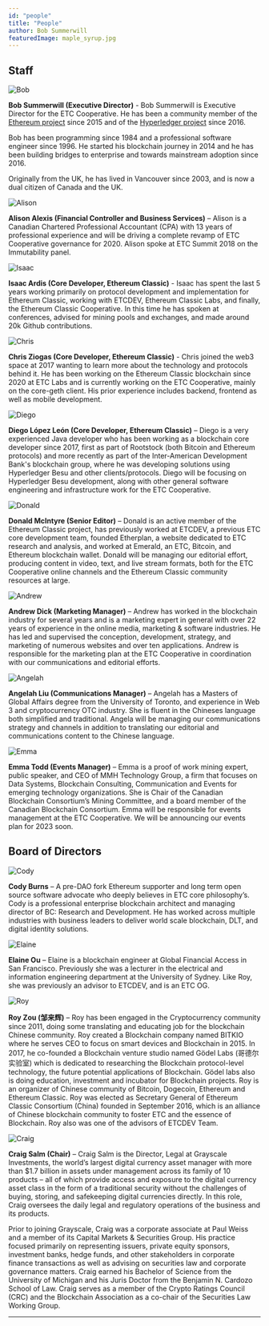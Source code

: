 ```yaml
---
id: "people"
title: "People"
author: Bob Summerwill
featuredImage: maple_syrup.jpg
---
```


## Staff

![Bob](/bob-summerwill-bw.png)

**Bob Summerwill (Executive Director)** - Bob Summerwill is Executive Director for the ETC Cooperative. He
has been a community member of the [Ethereum project](https://ethereum.org) since 2015 and of the
[Hyperledger project](https://hyperledger.org) since 2016.

Bob has been programming since 1984 and a professional software engineer since 1996. He started his blockchain
journey in 2014 and he has been building bridges to enterprise and towards mainstream adoption since 2016.

Originally from the UK, he has lived in Vancouver since 2003, and is now a dual citizen of Canada and the UK.

![Alison](/alison.jpeg)

**Alison Alexis (Financial Controller and Business Services)** – Alison is a Canadian
Chartered Professional Accountant (CPA) with 13 years of professional experience and
will be driving a complete revamp of ETC Cooperative governance for 2020.
Alison spoke at ETC Summit 2018 on the Immutability panel.

![Isaac](/Isaac-profile-pic.png)

**Isaac Ardis  (Core Developer, Ethereum Classic)** - Isaac has spent the last 5 years working primarily on protocol development and implementation for Ethereum Classic,
working with ETCDEV, Ethereum Classic Labs, and finally, the Ethereum Classic Cooperative. In this time he has spoken at conferences, advised for mining pools and exchanges, and made around 20k Github contributions.

![Chris](/Chris-profile-pic.jpeg)

**Chris Ziogas (Core Developer, Ethereum Classic)** - Chris joined the web3 space at 2017 wanting to learn more about the technology and protocols behind it. He has been working on the Ethereum Classic blockchain since 2020 at ETC Labs and is currently working on the ETC Cooperative, mainly on the core-geth client. His prior experience includes backend, frontend as well as mobile development.

![Diego](/Diego-profile-pic.png)

**Diego López León (Core Developer, Ethereum Classic)** – Diego is a very experienced Java developer who has been working as a blockchain core developer since 2017, first as part of Rootstock (both Bitcoin and Ethereum protocols) and more recently as part of the Inter-American Development Bank's blockchain group, where he was developing solutions using Hyperledger Besu and other clients/protocols. Diego will be focusing on Hyperledger Besu development, along with other general software engineering and infrastructure work for the ETC Cooperative.

![Donald](/Donald-profile-pic.JPG)

**Donald McIntyre (Senior Editor)** – Donald is an active member of the Ethereum Classic project, has previously worked at ETCDEV, a previous ETC core development team, founded Etherplan, a website dedicated to ETC research and analysis, and worked at Emerald, an ETC, Bitcoin, and Ethereum blockchain wallet. Donald will be managing our editorial effort, producing content in video, text, and live stream formats, both for the ETC Cooperative online channels and the Ethereum Classic community resources at large.

![Andrew](/Andrew-profile-pic.jpeg)

**Andrew Dick (Marketing Manager)** – Andrew has worked in the blockchain industry for several years and is a marketing expert in general with over 22 years of experience in the online media, marketing & software industries. He has led and supervised the conception, development, strategy, and marketing of numerous websites and over ten applications. Andrew is responsible for the marketing plan at the ETC Cooperative in coordination with our communications and editorial efforts.

![Angelah](/Angelah-profile-pic.jpeg)

**Angelah Liu (Communications Manager)** – Angelah has a Masters of Global Affairs degree from the University of Toronto, and experience in Web 3 and cryptocurrency OTC industry. She is fluent in the Chineses language both simplified and traditional. Angela will be managing our communications strategy and channels in addition to translating our editorial and communications content to the Chinese language.

![Emma](/Emma-profile-pic.jpeg)

**Emma Todd (Events Manager)** – Emma is a proof of work mining expert, public speaker, and CEO of MMH Technology Group, a firm that focuses on Data Systems, Blockchain Consulting, Communication and Events for emerging technology organizations. She is Chair of the Canadian Blockchain Consortium’s Mining Committee, and a board member of the Canadian Blockchain Consortium. Emma will be responsible for events management at the ETC Cooperative. We will be announcing our events plan for 2023 soon.

## Board of Directors

![Cody](/cody-burns.png)

**Cody Burns** – A pre-DAO fork Ethereum supporter and long term open source software
advocate who deeply believes in ETC core philosophy’s. Cody is a professional enterprise
blockchain architect and managing director of BC: Research and Development. He has worked
across multiple industries with business leaders to deliver world scale blockchain,
DLT, and digital identity solutions.

![Elaine](/Elaine-Ou-BW.png)

**Elaine Ou** – Elaine is a blockchain engineer at Global Financial Access in San
Francisco. Previously she was a lecturer in the electrical and information engineering
department at the University of Sydney.  Like Roy, she was previously an advisor to
ETCDEV, and is an ETC OG.

![Roy](/roy-bw.jpg)

**Roy Zou (邹来辉)** – Roy has been engaged in the Cryptocurrency community since 2011, doing some
translating and educating job for the blockchain Chinese community. Roy created a
Blockchain company named BITKIO where he serves CEO to focus on smart devices and
Blockchain in 2015. In 2017, he co-founded a Blockchain venture studio named
Gödel Labs (哥德尔实验室) which is dedicated to researching the Blockchain
protocol-level technology, the future potential applications of Blockchain.
Gödel labs also is doing education, investment and incubator for Blockchain
projects. Roy is an organizer of Chinese community of Bitcoin, Dogecoin,
Ethereum and Ethereum Classic. Roy was elected as Secretary General of
Ethereum Classic Consortium (China) founded in September 2016, which is an
alliance of Chinese blockchain community to foster ETC and the essence of
Blockchain. Roy also was one of the advisors of ETCDEV Team.

![Craig](/craig-bw.png)

**Craig Salm (Chair)** – Craig Salm is the Director, Legal at Grayscale Investments, the
world’s largest digital currency asset manager with more than $1.7 billion in assets
under management across its family of 10 products – all of which provide access and
exposure to the digital currency asset class in the form of a traditional security
without the challenges of buying, storing, and safekeeping digital currencies directly.
In this role, Craig oversees the daily legal and regulatory operations of the business
and its products.

Prior to joining Grayscale, Craig was a corporate associate at Paul Weiss and a member
of its Capital Markets & Securities Group. His practice focused primarily on
representing issuers, private equity sponsors, investment banks, hedge funds, and
other stakeholders in corporate finance transactions as well as advising on securities
law and corporate governance matters. Craig earned his Bachelor of Science from the
University of Michigan and his Juris Doctor from the Benjamin N. Cardozo School of
Law. Craig serves as a member of the Crypto Ratings Council (CRC) and the Blockchain
Association as a co-chair of the Securities Law Working Group.

---

